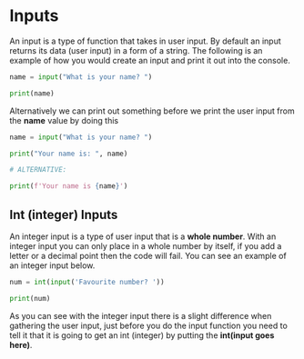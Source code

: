 # Inputs
An input is a type of function that takes in user input. By default an input returns its data (user input) in a form of a string. The following is an example of how you would create an input and print it out into the console.
```py filename='inputs.py' copy
name = input("What is your name? ")

print(name)
```
Alternatively we can print out something before we print the user input from the **name** value by doing this
```py filename='inputs.py' copy
name = input("What is your name? ")

print("Your name is: ", name)

# ALTERNATIVE:

print(f'Your name is {name}')
```
## Int (integer) Inputs
An integer input is a type of user input that is a **whole number**. With an integer input you can only place in a whole number by itself, if you add a letter or a decimal point then the code will fail. You can see an example of an integer input below.
```py filename='inputs.py' copy
num = int(input('Favourite number? '))

print(num)
```
As you can see with the integer input there is a slight difference when gathering the user input, just before you do the input function you need to tell it that it is going to get an int (integer) by putting the **int(input goes here)**.
